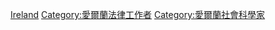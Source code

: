 [[Category:各國法學家|Ireland]]
[[Category:愛爾蘭法律工作者|Category:愛爾蘭法律工作者]]
[[Category:愛爾蘭社會科學家|Category:愛爾蘭社會科學家]]